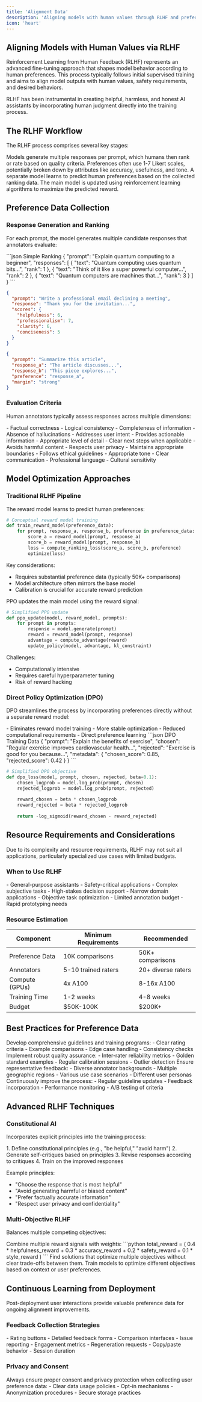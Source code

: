 ```yaml
---
title: 'Alignment Data'
description: 'Aligning models with human values through RLHF and preference learning'
icon: 'heart'
---
```


## Aligning Models with Human Values via RLHF

Reinforcement Learning from Human Feedback (RLHF) represents an advanced fine-tuning approach that shapes model behavior according to human preferences. This process typically follows initial supervised training and aims to align model outputs with human values, safety requirements, and desired behaviors.

<Note>
RLHF has been instrumental in creating helpful, harmless, and honest AI assistants by incorporating human judgment directly into the training process.
</Note>

## The RLHF Workflow

The RLHF process comprises several key stages:

<Steps>
<Step title="Preference Collection">
Models generate multiple responses per prompt, which humans then rank or rate based on quality criteria.

<Info>
Preferences often use 1-7 Likert scales, potentially broken down by attributes like accuracy, usefulness, and tone.
</Info>
</Step>

<Step title="Reward Model Training">
A separate model learns to predict human preferences based on the collected ranking data.
</Step>

<Step title="Policy Optimization">
The main model is updated using reinforcement learning algorithms to maximize the predicted reward.
</Step>
</Steps>

## Preference Data Collection

### Response Generation and Ranking

For each prompt, the model generates multiple candidate responses that annotators evaluate:

<CodeGroup>
```json Simple Ranking
{
  "prompt": "Explain quantum computing to a beginner",
  "responses": [
    {
      "text": "Quantum computing uses quantum bits...",
      "rank": 1
    },
    {
      "text": "Think of it like a super powerful computer...",
      "rank": 2
    },
    {
      "text": "Quantum computers are machines that...",
      "rank": 3
    }
  ]
}
```

```json Detailed Scoring
{
  "prompt": "Write a professional email declining a meeting",
  "response": "Thank you for the invitation...",
  "scores": {
    "helpfulness": 6,
    "professionalism": 7,
    "clarity": 6,
    "conciseness": 5
  }
}
```

```json Pairwise Comparison
{
  "prompt": "Summarize this article",
  "response_a": "The article discusses...",
  "response_b": "This piece explores...",
  "preference": "response_a",
  "margin": "strong"
}
```
</CodeGroup>

### Evaluation Criteria

Human annotators typically assess responses across multiple dimensions:

<Tabs>
<Tab title="Accuracy">
- Factual correctness
- Logical consistency
- Completeness of information
- Absence of hallucinations
</Tab>

<Tab title="Helpfulness">
- Addresses user intent
- Provides actionable information
- Appropriate level of detail
- Clear next steps when applicable
</Tab>

<Tab title="Safety">
- Avoids harmful content
- Respects user privacy
- Maintains appropriate boundaries
- Follows ethical guidelines
</Tab>

<Tab title="Style">
- Appropriate tone
- Clear communication
- Professional language
- Cultural sensitivity
</Tab>
</Tabs>

## Model Optimization Approaches

### Traditional RLHF Pipeline

<AccordionGroup>
<Accordion title="Reward Model Training">
The reward model learns to predict human preferences:

```python
# Conceptual reward model training
def train_reward_model(preference_data):
    for prompt, response_a, response_b, preference in preference_data:
        score_a = reward_model(prompt, response_a)
        score_b = reward_model(prompt, response_b)
        loss = compute_ranking_loss(score_a, score_b, preference)
        optimize(loss)
```

Key considerations:
- Requires substantial preference data (typically 50K+ comparisons)
- Model architecture often mirrors the base model
- Calibration is crucial for accurate reward prediction
</Accordion>

<Accordion title="PPO (Proximal Policy Optimization)">
PPO updates the main model using the reward signal:

```python
# Simplified PPO update
def ppo_update(model, reward_model, prompts):
    for prompt in prompts:
        response = model.generate(prompt)
        reward = reward_model(prompt, response)
        advantage = compute_advantage(reward)
        update_policy(model, advantage, kl_constraint)
```

Challenges:
- Computationally intensive
- Requires careful hyperparameter tuning
- Risk of reward hacking
</Accordion>
</AccordionGroup>

### Direct Policy Optimization (DPO)

DPO streamlines the process by incorporating preferences directly without a separate reward model:

<Card title="DPO Advantages" icon="rocket">
- Eliminates reward model training
- More stable optimization
- Reduced computational requirements
- Direct preference learning
</Card>

<CodeGroup>
```json DPO Training Data
{
  "prompt": "Explain the benefits of exercise",
  "chosen": "Regular exercise improves cardiovascular health...",
  "rejected": "Exercise is good for you because...",
  "metadata": {
    "chosen_score": 0.85,
    "rejected_score": 0.42
  }
}
```

```python DPO Loss Function
# Simplified DPO objective
def dpo_loss(model, prompt, chosen, rejected, beta=0.1):
    chosen_logprob = model.log_prob(prompt, chosen)
    rejected_logprob = model.log_prob(prompt, rejected)
    
    reward_chosen = beta * chosen_logprob
    reward_rejected = beta * rejected_logprob
    
    return -log_sigmoid(reward_chosen - reward_rejected)
```
</CodeGroup>

## Resource Requirements and Considerations

<Warning>
Due to its complexity and resource requirements, RLHF may not suit all applications, particularly specialized use cases with limited budgets.
</Warning>

### When to Use RLHF

<CardGroup cols={2}>
<Card title="Ideal Use Cases" icon="check">
- General-purpose assistants
- Safety-critical applications
- Complex subjective tasks
- High-stakes decision support
</Card>

<Card title="Consider Alternatives" icon="x">
- Narrow domain applications
- Objective task optimization
- Limited annotation budget
- Rapid prototyping needs
</Card>
</CardGroup>

### Resource Estimation

| Component | Minimum Requirements | Recommended |
|-----------|---------------------|--------------|
| Preference Data | 10K comparisons | 50K+ comparisons |
| Annotators | 5-10 trained raters | 20+ diverse raters |
| Compute (GPUs) | 4x A100 | 8-16x A100 |
| Training Time | 1-2 weeks | 4-8 weeks |
| Budget | $50K-100K | $200K+ |

## Best Practices for Preference Data

<Steps>
<Step title="Annotator Training">
Develop comprehensive guidelines and training programs:
- Clear rating criteria
- Example comparisons
- Edge case handling
- Consistency checks
</Step>

<Step title="Quality Control">
Implement robust quality assurance:
- Inter-rater reliability metrics
- Golden standard examples
- Regular calibration sessions
- Outlier detection
</Step>

<Step title="Diversity Considerations">
Ensure representative feedback:
- Diverse annotator backgrounds
- Multiple geographic regions
- Various use case scenarios
- Different user personas
</Step>

<Step title="Iterative Refinement">
Continuously improve the process:
- Regular guideline updates
- Feedback incorporation
- Performance monitoring
- A/B testing of criteria
</Step>
</Steps>

## Advanced RLHF Techniques

### Constitutional AI

Incorporates explicit principles into the training process:

<Accordion title="Implementation Approach">
1. Define constitutional principles (e.g., "be helpful," "avoid harm")
2. Generate self-critiques based on principles
3. Revise responses according to critiques
4. Train on the improved responses

Example principles:
- "Choose the response that is most helpful"
- "Avoid generating harmful or biased content"
- "Prefer factually accurate information"
- "Respect user privacy and confidentiality"
</Accordion>

### Multi-Objective RLHF

Balances multiple competing objectives:

<Tabs>
<Tab title="Weighted Rewards">
Combine multiple reward signals with weights:
```python
total_reward = (
    0.4 * helpfulness_reward +
    0.3 * accuracy_reward +
    0.2 * safety_reward +
    0.1 * style_reward
)
```
</Tab>

<Tab title="Pareto Optimization">
Find solutions that optimize multiple objectives without clear trade-offs between them.
</Tab>

<Tab title="Conditional Training">
Train models to optimize different objectives based on context or user preferences.
</Tab>
</Tabs>

## Continuous Learning from Deployment

<Tip>
Post-deployment user interactions provide valuable preference data for ongoing alignment improvements.
</Tip>

### Feedback Collection Strategies

<CardGroup cols={2}>
<Card title="Explicit Feedback" icon="thumbs-up">
- Rating buttons
- Detailed feedback forms
- Comparison interfaces
- Issue reporting
</Card>

<Card title="Implicit Signals" icon="chart-line">
- Engagement metrics
- Regeneration requests
- Copy/paste behavior
- Session duration
</Card>
</CardGroup>

### Privacy and Consent

<Note>
Always ensure proper consent and privacy protection when collecting user preference data:
- Clear data usage policies
- Opt-in mechanisms
- Anonymization procedures
- Secure storage practices
</Note> 